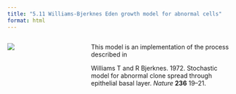```yaml
---
title: "5.11 Williams-Bjerknes Eden growth model for abnormal cells"
format: html
---
```


:::: {.columns}
::: {.column width=35%}
[![](5.11-edenWilliamsBjerknes.png){style="padding-right:10px;"}](5.11-eden-williams-bjerknes.nlogox)
:::

::: {.column width=65%}
This model is an implementation of the process described in

Williams T and R Bjerknes. 1972. Stochastic model for abnormal clone spread through epithelial basal layer. _Nature_ **236** 19–21.
:::
::::